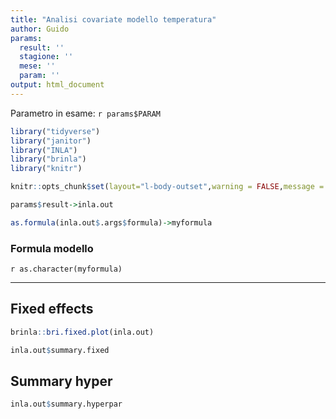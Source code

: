 ```yaml
---
title: "Analisi covariate modello temperatura"
author: Guido
params:
  result: ''
  stagione: ''
  mese: ''
  param: ''
output: html_document
---
```


Parametro in esame: `r params$PARAM`


```r
library("tidyverse")
library("janitor")
library("INLA")
library("brinla")
library("knitr")

knitr::opts_chunk$set(layout="l-body-outset",warning = FALSE,message = FALSE,echo=FALSE,fig.height=4,include = FALSE,eval = TRUE)
```

```r
params$result->inla.out
```


```r
as.formula(inla.out$.args$formula)->myformula
```

### Formula modello

`r as.character(myformula)`

---


## Fixed effects

```r
brinla::bri.fixed.plot(inla.out)
```


```r
inla.out$summary.fixed
```

## Summary hyper

```r
inla.out$summary.hyperpar
```

